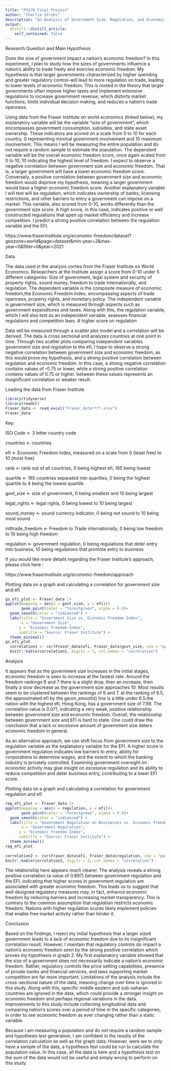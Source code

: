```yaml
---
title: "PS270 Final Project"
author: "Charlie Struhs"
description: "An Analysis of Government Size, Regulation, and Economic Freedom"
output:
  distill::distill_article:
    self_contained: false
---
```



Research Question and Main Hypothesis


Does the size of government impact a nation's economic freedom? In this experiment, I plan to study how the sizes of governments influence a nation's ability to trade freely and exercise economic freedom. My hypothesis is that larger governments-characterized by higher spending and greater regulatory control-will lead to more regulation on trade, leading to lower levels of economic freedom. This is rooted in the theory that larger governments often impose higher taxes and implement extensive regulations to increase government revenue, which distorts market functions, limits individual decision making, and reduces a nation's trade openness. 


Using data from the Fraser Institute on world economics (linked below), my explanatory variable will be the variable "size of government", which encompasses government consumption, subsidies, and state asset ownership. These indicators are scored on a scale from 0 to 10 for each country, 0 representing minimal government involvement and 10 maximum involvement. This means I will be measuring the entire population and do not require a random sample to estimate the population. The dependent variable will be the overall economic freedom score, once again scaled from 0 to 10, 10 indicating the highest level of freedom. I expect to observe a negative correlation between government size and economic freedom. That is, a larger government will have a lower economic freedom score. Conversely, a positive correlation between government size and economic freedom would disprove my hypothesis, meaning a larger government would have a higher economic freedom score. Another explanatory variable I will test will be regulation, which indicates ownership of banks, licensing restrictions, and other barriers to entry a government can impose on a market. This variable, also scored from 0-10, works differently than the government size score. A high score, in this case, indicates positive or well constructed regulations that open up market efficiency and increase competition. I predict a strong positive correlation between the regulation variable and the EFI. 


https://www.fraserinstitute.org/economic-freedom/dataset?geozone=world&page=dataset&min-year=2&max-year=0&filter=0&year=2021


Data

The data used in the analysis comes from the Fraser Institute on World Economics. Researchers at the Institute assign a score from 0-10 under 5 different categories: Size of government, legal system and security of property rights, sound money, freedom to trade internationally, and regulation. The dependent variable is the composite measure of economic freedom,the Economic Freedom Index, encompassing aspects of trade openness, property rights, and monetary policy. The independent variable is government size, which is measured through aspects such as government expenditures and taxes. Along with this, the regulation variable, which I will also test as an independent variable, assesses financial regulations and competition laws. A higher score on regulation 

Data will be measured through a scatter plot model and a correlation will be derived. The data is cross sectional and analyzes countries at one point in time. Through two scatter plots comparing independent variables government size and regulation to the efi,  I hope to observe a strong negative correlation between government size and economic freedom, as this would prove my hypothesis, and a strong positive correlation between regulation and economic freedom. In this case, a strong negative correlation contains values of -0.75 or lower, while a strong positive correlation contains values of 0.75 or higher. between these values represents an insignificant correlation or weaker result.

 


Loading the data from Fraser Institute

```r
library(tidyverse)
library(readxl)
Fraser_data <- read_excel("Fraser_data****.xlsx")
Fraser_data
```
Key:

ISO Code <- 3 letter country code

countries <- countries

efi <- Economic Freedom Index, measured on a scale from 0 (least free) to 10 (most free)

rank <- rank out of all countries, 0 being highest efi, 165 being lowest

quartile <- 165 countries separated into quartiles, 0 being the highest quartile to 4 being the lowest quartile

govt_size <- size of government, 0 being smallest and 10 being largest

legal_rights <- legal rights, 0 being lowest to 10 being largest

sound_money <- sound currency indicator, 0 being not sound to 10 being most sound

intltrade_freedom <- Freedom to Trade internationally, 0 being low freedom to 10 being high freedom

regulation <- government regulation, 0 being regulations that deter entry into business, 10 being regulations that promote entry to business

If you would like more details regarding the Fraser Institute's approach, please click here :

https://www.fraserinstitute.org/economic-freedom/approach


 Plotting data on a graph and calculating a correlation for government size and efi
```r
gs_efi_plot <- Fraser_data |>
ggplot(mapping = aes(x = govt_size, y = efi))+
       geom_point(color = "forestgreen", alpha = 0.6)+
  geom_smooth(color = "indianred") +
  labs(title = "Government Size vs. Economic Freedom Index",
       x = "Government Size", 
      y = "Economic Freedom Index",
      subtitle = "Source: Fraser Institute") +
  theme_minimal()
gs_efi_plot
  correlation1 <- cor(Fraser_data$efi, Fraser_data$govt_size, use = "pairwise")
  knitr::kable(correlation1, digits = 3, col.names = "correlation")
```
Analysis

It appears that as the government size increases in the initial stages, economic freedom is seen to increase at the fastest rate. Around the freedom rankings 6 and 7 there is a slight drop, then an increase, then finally a slow decrease as the government size approaches 10. Most results seem to be clustered between the rankings of 6 and 7. at the ranking of 6.5, the approximated efi by the geom_smooth() line is a little under 6.5.the nation with the highest efi, Hong Kong, has a government size of 7.99. The correlation value is 0.071, indicating a very weak, positive relationship between government size and economic freedom. Overall, the relationship between government size and EFI is hard to state. One could draw the conclusion that a lack or excessive amount of government size deters economic freedom in general. 

As an alternative approach, we can shift focus from government size to the regulation variable as the explanatory variable for the EFI. A higher score in government regulation indicates low barriers to entry, ability for corporations to determine wages, and the extent to which the banking industry is privately controlled. Examining government oversight on economic activity may give insight on excessive regulation and its ability to reduce competition and deter business entry, contributing to a lower EFI score.


Plotting data on a graph and calculating a correlation for government regulation and efi
```r
reg_efi_plot <- Fraser_data |>
ggplot(mapping = aes(x = regulation, y = efi))+
       geom_point(color = "forestgreen", alpha = 0.6)+
  geom_smooth(color = "indianred") +
  labs(title = "Government Regulation on Businesses vs. Economic Freedom Index",
       x = "Government Regulation", 
      y = "Economic Freedom Index",
      subtitle = "Source: Fraser Institute") +
  theme_minimal()
reg_efi_plot
 
correlation2 <- cor(Fraser_data$efi, Fraser_data$regulation, use = "pairwise")
knitr::kable(correlation2, digits = 3, col.names = "correlation")

```
The relationship here appears much clearer. The analysis reveals a strong positive correlation (a value of 0.897) between government regulation and the EFI, indicating that higher scores in government regulation are associated with greater economic freedom. This leads us to suggest that well designed regulatory measures may, in fact, enhance economic freedom by reducing barriers and increasing market transparency. This is contrary to the common assumption that regulation restricts economic freedom. Nations with higher regulation scores likely implement policies that enable free market activity rather than hinder it. 

Conclusion

Based on the findings, I reject my initial hypothesis that a larger sized government leads to a lack of economic freedom due to its insignificant correlation result. However, I maintain that regulatory controls do impact a nation's economic freedom seen by the strong positive correlation which proves my hypothesis in graph 2. My first explanatory variable showed that the size of a government does not necessarily indicate a nation's economic freedom. Rather, regulatory controls like price setting capabilities, presence of private banks and financial services, and laws supporting market competition are far more important. Limitations of the analysis include the cross-sectional nature of the data, meaning change over time is ignored in this study. Along with this, specific middle eastern and sub-saharan countries are ignored in the data, which could provide a stronger insight on economic freedom and perhaps regional variations in the data. Improvements to this study include collecting longitudinal data and comparing nation's scores over a period of time in the specific categories, in order to see economic freedom as ever changing rather than a static variable. 

Because I am measuring a population and do not require a random sample and hypothesis test generation, I am confident in the results of the correlation calculation as well as the graph data. However, were we to only have a sample of the data, a hypothesis test could be run to calculate the population value. In this case, all the data is here and a hypothesis test on the sum of the data would not be useful and simply wrong to perform on this study. 